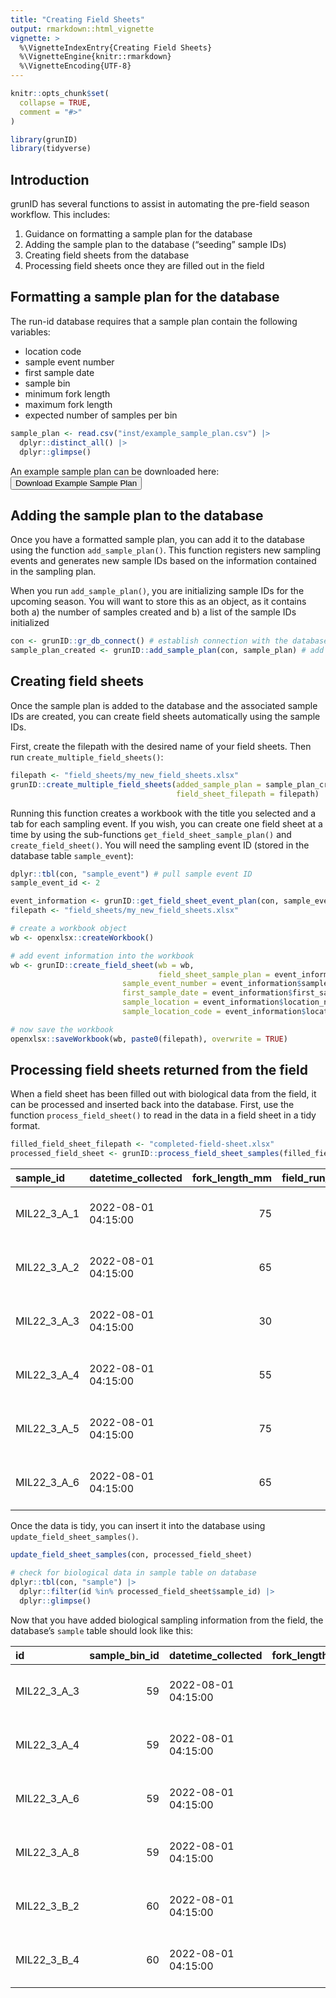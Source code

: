 ```yaml
---
title: "Creating Field Sheets"
output: rmarkdown::html_vignette
vignette: >
  %\VignetteIndexEntry{Creating Field Sheets}
  %\VignetteEngine{knitr::rmarkdown}
  %\VignetteEncoding{UTF-8}
---
```


```r
knitr::opts_chunk$set(
  collapse = TRUE,
  comment = "#>"
)
```

```r
library(grunID)
library(tidyverse)
```

## Introduction

grunID has several functions to assist in automating the pre-field season workflow. This includes: 

1) Guidance on formatting a sample plan for the database
2) Adding the sample plan to the database ("seeding" sample IDs)
3) Creating field sheets from the database
4) Processing field sheets once they are filled out in the field

## Formatting a sample plan for the database

The run-id database requires that a sample plan contain the following variables: 

* location code
* sample event number
* first sample date
* sample bin
* minimum fork length
* maximum fork length
* expected number of samples per bin


```r
sample_plan <- read.csv("inst/example_sample_plan.csv") |> 
  dplyr::distinct_all() |> 
  dplyr::glimpse()
```

An example sample plan can be downloaded here:
<a href= "https://github.com/SRJPE/grunID/raw/main/inst/example_sample_plan.csv"><button class="btn btn-outline-primary">Download Example Sample Plan </button></a>

## Adding the sample plan to the database

Once you have a formatted sample plan, you can add it to the database using the function `add_sample_plan()`. This function registers new sampling events and generates new sample IDs based on the information contained in the sampling plan. 

When you run `add_sample_plan()`, you are initializing sample IDs for the upcoming season. You will want to store this as an object, as it contains both a) the number of samples created and b) a list of the sample IDs initialized

```r
con <- grunID::gr_db_connect() # establish connection with the database
sample_plan_created <- grunID::add_sample_plan(con, sample_plan) # add sample plan
```

## Creating field sheets

Once the sample plan is added to the database and the associated sample IDs are created, you can create field sheets automatically using the sample IDs.

First, create the filepath with the desired name of your field sheets. Then run `create_multiple_field_sheets()`:

```r
filepath <- "field_sheets/my_new_field_sheets.xlsx"
grunID::create_multiple_field_sheets(added_sample_plan = sample_plan_created,
                                     field_sheet_filepath = filepath)
```

Running this function creates a workbook with the title you selected and a tab for each sampling event. If you wish, you can create one field sheet at a time by using the sub-functions `get_field_sheet_sample_plan()` and `create_field_sheet()`. You will need the sampling event ID (stored in the database table `sample_event`):

```r
dplyr::tbl(con, "sample_event") # pull sample event ID
sample_event_id <- 2

event_information <- grunID::get_field_sheet_event_plan(con, sample_event_id)
filepath <- "field_sheets/my_new_field_sheets.xlsx"

# create a workbook object
wb <- openxlsx::createWorkbook()

# add event information into the workbook
wb <- grunID::create_field_sheet(wb = wb,
                                 field_sheet_sample_plan = event_information$field_sheet_sample_plan,
                         sample_event_number = event_information$sample_event_number,
                         first_sample_date = event_information$first_sample_date,
                         sample_location = event_information$location_name,
                         sample_location_code = event_information$location_code)

# now save the workbook
openxlsx::saveWorkbook(wb, paste0(filepath), overwrite = TRUE)
```


## Processing field sheets returned from the field

When a field sheet has been filled out with biological data from the field, it can be processed and inserted back into the database. First, use the function `process_field_sheet()` to read in the data in a field sheet in a tidy format.

```r
filled_field_sheet_filepath <- "completed-field-sheet.xlsx"
processed_field_sheet <- grunID::process_field_sheet_samples(filled_field_sheet_filepath)
```
|sample_id   |datetime_collected  | fork_length_mm| field_run_type_id|fin_clip |field_comment                                 |
|:-----------|:-------------------|--------------:|-----------------:|:--------|:---------------------------------------------|
|MIL22_3_A_1 |2022-08-01 04:15:00 |             75|                NA|TRUE     |These are for testing the pre-season workflow |
|MIL22_3_A_2 |2022-08-01 04:15:00 |             65|                NA|FALSE    |These are for testing the pre-season workflow |
|MIL22_3_A_3 |2022-08-01 04:15:00 |             30|                NA|TRUE     |These are for testing the pre-season workflow |
|MIL22_3_A_4 |2022-08-01 04:15:00 |             55|                NA|TRUE     |These are for testing the pre-season workflow |
|MIL22_3_A_5 |2022-08-01 04:15:00 |             75|                NA|FALSE    |These are for testing the pre-season workflow |
|MIL22_3_A_6 |2022-08-01 04:15:00 |             65|                NA|TRUE     |These are for testing the pre-season workflow |

Once the data is tidy, you can insert it into the database using `update_field_sheet_samples()`.

```r
update_field_sheet_samples(con, processed_field_sheet)

# check for biological data in sample table on database 
dplyr::tbl(con, "sample") |> 
  dplyr::filter(id %in% processed_field_sheet$sample_id) |> 
  dplyr::glimpse()
```

Now that you have added biological sampling information from the field, the database's `sample` table should look like this: 

|id          | sample_bin_id|datetime_collected  | fork_length_mm| field_run_type_id|fin_clip |field_comment                                 |updated_at          |updated_by |
|:-----------|-------------:|:-------------------|--------------:|-----------------:|:--------|:---------------------------------------------|:-------------------|:----------|
|MIL22_3_A_3 |            59|2022-08-01 04:15:00 |             30|                NA|TRUE     |These are for testing the pre-season workflow |2023-08-02 02:55:34 |liz        |
|MIL22_3_A_4 |            59|2022-08-01 04:15:00 |             55|                NA|TRUE     |These are for testing the pre-season workflow |2023-08-02 02:55:34 |liz        |
|MIL22_3_A_6 |            59|2022-08-01 04:15:00 |             65|                NA|TRUE     |These are for testing the pre-season workflow |2023-08-02 02:55:34 |liz        |
|MIL22_3_A_8 |            59|2022-08-01 04:15:00 |             55|                NA|FALSE    |These are for testing the pre-season workflow |2023-08-02 02:55:34 |liz        |
|MIL22_3_B_2 |            60|2022-08-01 04:15:00 |             65|                NA|TRUE     |These are for testing the pre-season workflow |2023-08-02 02:55:34 |liz        |
|MIL22_3_B_4 |            60|2022-08-01 04:15:00 |             55|                NA|TRUE     |These are for testing the pre-season workflow |2023-08-02 02:55:34 |liz        |
